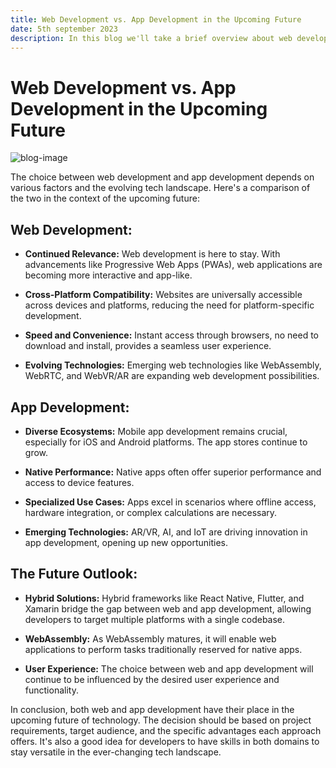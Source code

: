 ```yaml
---
title: Web Development vs. App Development in the Upcoming Future
date: 5th september 2023
description: In this blog we'll take a brief overview about web development vs app development in the near future.
---
```


# Web Development vs. App Development in the Upcoming Future

![blog-image](https://source.unsplash.com/random?/software)

The choice between web development and app development depends on various factors and the evolving tech landscape. Here's a comparison of the two in the context of the upcoming future:

## Web Development:

- **Continued Relevance:** Web development is here to stay. With advancements like Progressive Web Apps (PWAs), web applications are becoming more interactive and app-like.
- **Cross-Platform Compatibility:** Websites are universally accessible across devices and platforms, reducing the need for platform-specific development.

- **Speed and Convenience:** Instant access through browsers, no need to download and install, provides a seamless user experience.

- **Evolving Technologies:** Emerging web technologies like WebAssembly, WebRTC, and WebVR/AR are expanding web development possibilities.

## App Development:

- **Diverse Ecosystems:** Mobile app development remains crucial, especially for iOS and Android platforms. The app stores continue to grow.

- **Native Performance:** Native apps often offer superior performance and access to device features.

- **Specialized Use Cases:** Apps excel in scenarios where offline access, hardware integration, or complex calculations are necessary.

- **Emerging Technologies:** AR/VR, AI, and IoT are driving innovation in app development, opening up new opportunities.

## The Future Outlook:

- **Hybrid Solutions:** Hybrid frameworks like React Native, Flutter, and Xamarin bridge the gap between web and app development, allowing developers to target multiple platforms with a single codebase.

- **WebAssembly:** As WebAssembly matures, it will enable web applications to perform tasks traditionally reserved for native apps.

- **User Experience:** The choice between web and app development will continue to be influenced by the desired user experience and functionality.

In conclusion, both web and app development have their place in the upcoming future of technology. The decision should be based on project requirements, target audience, and the specific advantages each approach offers. It's also a good idea for developers to have skills in both domains to stay versatile in the ever-changing tech landscape.
